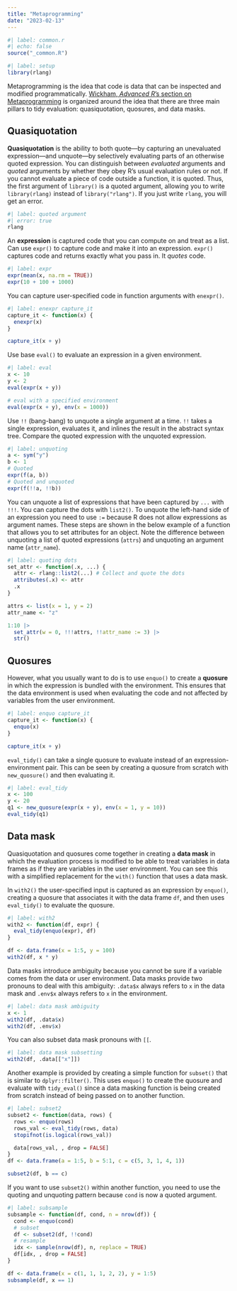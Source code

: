 ```yaml
---
title: "Metaprogramming"
date: "2023-02-13"
---
```


```r
#| label: common.r
#| echo: false
source("_common.R")
```

```r
#| label: setup
library(rlang)
```

Metaprogramming is the idea that code is data that can be inspected and modified programmatically. [Wickham, *Advanced R*'s section on Metaprogramming](https://adv-r.hadley.nz/metaprogramming.html) is organized around the idea that there are three main pillars to tidy evaluation: quasiquotation, quosures, and data masks.

## Quasiquotation

**Quasiquotation** is the ability to both quote—by capturing an unevaluated expression—and unquote—by selectively evaluating parts of an otherwise quoted expression. You can distinguish between *evaluated* arguments and *quoted* arguments by whether they obey R's usual evaluation rules or not. If you cannot evaluate a piece of code outside a function, it is quoted. Thus, the first argument of `library()` is a quoted argument, allowing you to write `library(rlang)` instead of `library("rlang")`. If you just write `rlang`, you will get an error.

```r
#| label: quoted argument
#| error: true
rlang
```

An **expression** is captured code that you can compute on and treat as a list. Can use `expr()` to capture code and make it into an expression. `expr()` captures code and returns exactly what you pass in. It *quotes* code.

```r
#| label: expr
expr(mean(x, na.rm = TRUE))
expr(10 + 100 + 1000)
```

You can capture user-specified code in function arguments with `enexpr()`.

```r
#| label: enexpr capture_it
capture_it <- function(x) {
  enexpr(x)
}

capture_it(x + y)
```

Use base `eval()` to evaluate an expression in a given environment.

```r
#| label: eval
x <- 10
y <- 2
eval(expr(x + y))

# eval with a specified environment
eval(expr(x + y), env(x = 1000))
```

Use `!!` (bang-bang) to unquote a single argument at a time. `!!` takes a single expression, evaluates it, and inlines the result in the abstract syntax tree. Compare the quoted expression with the unquoted expression.

```r
#| label: unquoting
a <- sym("y")
b <- 1
# Quoted
expr(f(a, b))
# Quoted and unquoted
expr(f(!!a, !!b))

```

You can unquote a list of expressions that have been captured by `...` with `!!!`. You can capture the dots with `list2()`. To unquote the left-hand side of an expression you need to use `:=` because R does not allow expressions as argument names. These steps are shown in the below example of a function that allows you to set attributes for an object. Note the difference between unquoting a list of quoted expressions (`attrs`) and unquoting an argument name (`attr_name`).

```r
#| label: quoting dots
set_attr <- function(.x, ...) {
  attr <- rlang::list2(...) # Collect and quote the dots
  attributes(.x) <- attr
  .x
}

attrs <- list(x = 1, y = 2)
attr_name <- "z"

1:10 |> 
  set_attr(w = 0, !!!attrs, !!attr_name := 3) |>  
  str()
```

## Quosures

However, what you usually want to do is to use `enquo()` to create a **quosure** in which the expression is bundled with the environment. This ensures that the data environment is used when evaluating the code and not affected by variables from the user environment.

```r
#| label: enquo capture_it
capture_it <- function(x) {
  enquo(x)
}

capture_it(x + y)
```

`eval_tidy()` can take a single quosure to evaluate instead of an expression-environment pair. This can be seen by creating a quosure from scratch with `new_quosure()` and then evaluating it.

```r
#| label: eval_tidy
x <- 100
y <- 20
q1 <- new_quosure(expr(x + y), env(x = 1, y = 10))
eval_tidy(q1)
```

## Data mask

Quasiquotation and quosures come together in creating a **data mask** in which the evaluation process is modified to be able to treat variables in data frames as if they are variables in the user environment. You can see this with a simplified replacement for the `with()` function that uses a data mask.

In `with2()` the user-specified input is captured as an expression by `enquo()`, creating a quosure that associates it with the data frame `df`, and then uses `eval_tidy()` to evaluate the quosure.

```r
#| label: with2
with2 <- function(df, expr) {
  eval_tidy(enquo(expr), df)
}

df <- data.frame(x = 1:5, y = 100)
with2(df, x * y)
```

Data masks introduce ambiguity because you cannot be sure if a variable comes from the data or user environment. Data masks provide two pronouns to deal with this ambiguity: `.data$x` always refers to `x` in the data mask and `.env$x` always refers to `x` in the environment.

```r
#| label: data mask ambiguity
x <- 1
with2(df, .data$x)
with2(df, .env$x)
```

You can also subset data mask pronouns with `[[`.

```r
#| label: data mask subsetting
with2(df, .data[["x"]])
```

Another example is provided by creating a simple function for `subset()` that is similar to `dplyr::filter()`. This uses `enquo()` to create the quosure and evaluate with `tidy_eval()` since a data masking function is being created from scratch instead of being passed on to another function.

```r
#| label: subset2
subset2 <- function(data, rows) {
  rows <- enquo(rows)
  rows_val <- eval_tidy(rows, data)
  stopifnot(is.logical(rows_val))

  data[rows_val, , drop = FALSE]
}
df <- data.frame(a = 1:5, b = 5:1, c = c(5, 3, 1, 4, 1))

subset2(df, b == c)
```

If you want to use `subset2()` within another function, you need to use the quoting and unquoting pattern because `cond` is now a quoted argument.

```r
#| label: subsample
subsample <- function(df, cond, n = nrow(df)) {
  cond <- enquo(cond)
  # subset
  df <- subset2(df, !!cond)
  # resample
  idx <- sample(nrow(df), n, replace = TRUE)
  df[idx, , drop = FALSE]
}

df <- data.frame(x = c(1, 1, 1, 2, 2), y = 1:5)
subsample(df, x == 1)
```
